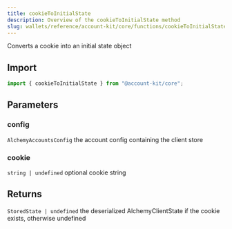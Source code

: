 ```yaml
---
title: cookieToInitialState
description: Overview of the cookieToInitialState method
slug: wallets/reference/account-kit/core/functions/cookieToInitialState
---
```




Converts a cookie into an initial state object

## Import

```ts
import { cookieToInitialState } from "@account-kit/core";
```

## Parameters

### config

`AlchemyAccountsConfig`
the account config containing the client store

### cookie

`string | undefined`
optional cookie string

## Returns

`StoredState | undefined`
the deserialized AlchemyClientState if the cookie exists, otherwise undefined
